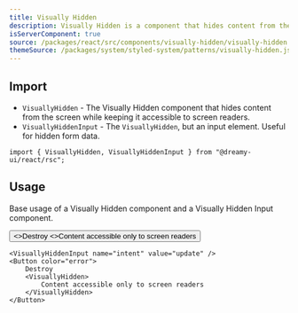 ```yaml
---
title: Visually Hidden
description: Visually Hidden is a component that hides content from the screen while keeping it accessible to screen readers.
isServerComponent: true
source: /packages/react/src/components/visually-hidden/visually-hidden.tsx
themeSource: /packages/system/styled-system/patterns/visually-hidden.js
---
```


## Import

- `VisuallyHidden` - The Visually Hidden component that hides content from the screen while keeping it accessible to screen readers.
- `VisuallyHiddenInput` - The `VisuallyHidden`, but an input element. Useful for hidden form data.

```tsx
import { VisuallyHidden, VisuallyHiddenInput } from "@dreamy-ui/react/rsc";
```

## Usage

Base usage of a Visually Hidden component and a Visually Hidden Input component.

<Wrapper>
    <VisuallyHiddenInput name="intent" value="update" />
    <Button color="error" w='fit-content'>
        <>Destroy</>
        <VisuallyHidden>
            <>Content accessible only to screen readers</>
		</VisuallyHidden>
	</Button>
</Wrapper>

```tsx
<VisuallyHiddenInput name="intent" value="update" />
<Button color="error">
    Destroy
    <VisuallyHidden>
        Content accessible only to screen readers
    </VisuallyHidden>
</Button>
```
